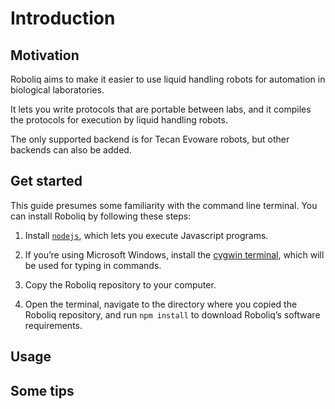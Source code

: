 # Introduction

## Motivation

Roboliq aims to make it easier to use liquid handling robots for automation
in biological laboratories.

It lets you write protocols that are portable between labs,
and it compiles the protocols for execution by liquid handling robots.

The only supported backend is for Tecan Evoware robots, but other backends
can also be added.

## Get started

This guide presumes some familiarity with the command line terminal.
You can install Roboliq by following these steps:

1. Install [`nodejs`](https://nodejs.org/en/download/), which lets you execute
  Javascript programs.

2. If you're using Microsoft Windows, install the [cygwin terminal](https://cygwin.com/install.html),
  which will be used for typing in commands.

3. Copy the Roboliq repository to your computer.

4. Open the terminal, navigate to the directory where you copied the Roboliq
  repository, and run `npm install` to download Roboliq's software requirements.


## Usage

## Some tips
